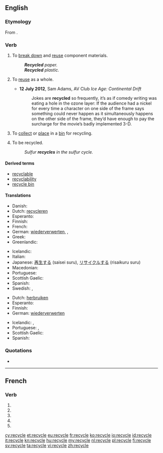 {{also|recyclé}}
==English==

===Etymology===
From {{prefix|re|cycle}}.

===Verb===
{{wikipedia|Recycling}}
{{en-verb|recycl|es}}

# {{transitive}} To [[break down]] and [[reuse]] component materials.
#: '''''Recycled''' paper.''
#: '''''Recycled''' plastic.''
# {{transitive}} To [[reuse]] as a whole.
#* '''12 July 2012''', Sam Adams, AV Club ''Ice Age: Continental Drift''
#*:Jokes are '''recycled''' so frequently, it’s as if comedy writing was eating a hole in the ozone layer: If the audience had a nickel for every time a character on one side of the frame says something could never happen as it simultaneously happens on the other side of the frame, they’d have enough to pay the surcharge for the movie’s badly implemented 3-D.
# {{transitive}} To [[collect]] or [[place]] in a [[bin]] for recycling.
# {{intransitive|ergative}} To be recycled.
#: ''Sulfur '''recycles''' in the sulfur cycle.''

====Derived terms====
* [[recyclable]]
* [[recyclability]]
* [[recycle bin]]

====Translations====
{{trans-top|to break down and reuse component materials}}
* Danish: {{t-|da|genanvende}}
* Dutch: [[recycleren]]
* Esperanto: {{t-|eo|recikligi}}
* Finnish: {{t+|fi|kierrättää}}
* French: {{t+|fr|recycler}}
* German: [[wiederverwerten]], {{t+|de|recyceln}}, {{t+|de|recyclen}}
* Greek: {{t+|el|ανακυκλώνω}}
* Greenlandic: {{t-|kl|atoqqippaa}}
{{trans-mid}}
* Icelandic: {{t-|is|endurvinna}}
* Italian: {{t+|it|riciclare}}
* Japanese: [[再生する]] (saisei suru), [[リサイクルする]] (risaikuru suru)
* Macedonian: {{t-|mk|рециклира|tr=reciklíra}}
* Portuguese: {{t-|pt|reciclar}}
* Scottish Gaelic: {{t-|gd|ath-chuairtich}}
* Spanish: {{t-|es|reciclar}}
* Swedish: {{t+|sv|återvinna}}, {{t+|sv|återanvända}}
{{trans-bottom}}

{{trans-top|to reuse as a whole}}
* Dutch: [[herbruiken]]
* Esperanto: {{t-|eo|reuzi}}
* Finnish: {{t+|fi|kierrättää}}
* German: [[wiederverwerten]]
{{trans-mid}}
* Icelandic: {{t-|is|endurnota}}, {{t-|is|endurnýta}}
* Portuguese: {{t-|pt|reciclar}}, {{t-|pt|reusar}}
* Scottish Gaelic: {{t-|gd|ath-chuairtich}}
* Spanish: {{t+|es|reusar}}
{{trans-bottom}}

===Quotations===
* {{seeCites}}

----

==French==

===Verb===
{{fr-verb-form}}

# {{conjugation of|recycler||1|s|pres|ind|lang=fr}}
# {{conjugation of|recycler||3|s|pres|ind|lang=fr}}
# {{conjugation of|recycler||1|s|pres|sub|lang=fr}}
# {{conjugation of|recycler||1|s|pres|sub|lang=fr}}
# {{conjugation of|recycler||2|s|imp|lang=fr}}

[[cy:recycle]]
[[et:recycle]]
[[eu:recycle]]
[[fr:recycle]]
[[ko:recycle]]
[[io:recycle]]
[[id:recycle]]
[[it:recycle]]
[[kn:recycle]]
[[hu:recycle]]
[[my:recycle]]
[[nl:recycle]]
[[pl:recycle]]
[[fi:recycle]]
[[sv:recycle]]
[[ta:recycle]]
[[vi:recycle]]
[[zh:recycle]]